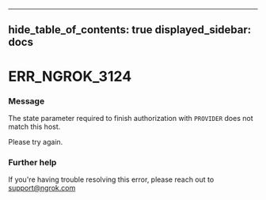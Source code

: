 

---
hide_table_of_contents: true
displayed_sidebar: docs
---


# ERR_NGROK_3124

### Message
The state parameter required to finish authorization with `PROVIDER` does not match this host.

Please try again.

<ErrorDetails error="err_ngrok_3124" />



### Further help
If you're having trouble resolving this error, please reach out to [support@ngrok.com](mailto:support@ngrok.com?subject=Help%20with%20ERR_NGROK_3124)

